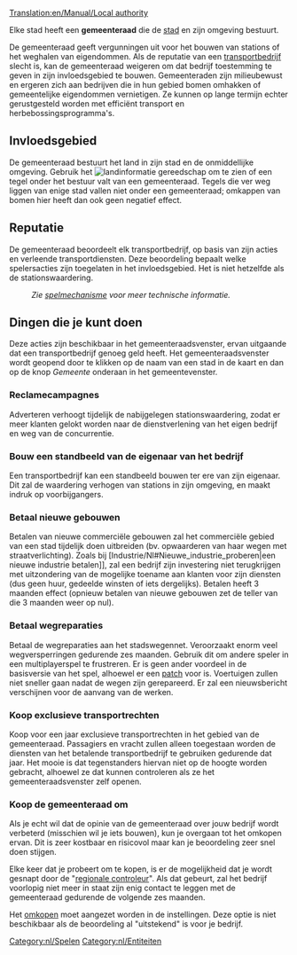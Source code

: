 [[Translation:en/Manual/Local authority]]

Elke stad heeft een '''gemeenteraad''' die de [[nl/Manual/Gemeente|stad]] en zijn omgeving bestuurt.  

De gemeenteraad geeft vergunningen uit voor het bouwen van stations of het weghalen van eigendommen. Als de reputatie van een [[nl/Manual/Bedrijf|transportbedrijf]] slecht is, kan de gemeenteraad weigeren om dat bedrijf toestemming te geven in zijn invloedsgebied te bouwen. Gemeenteraden zijn milieubewust en ergeren zich aan bedrijven die in hun gebied bomen omhakken of gemeentelijke eigendommen vernietigen. Ze kunnen op lange termijn echter gerustgesteld worden met efficiënt transport en herbebossingsprogramma's.

==Invloedsgebied==
De gemeenteraad bestuurt het land in zijn stad en de onmiddellijke omgeving. Gebruik het [[File:en/Other button.png|landinformatie]] gereedschap om te zien of een tegel onder het bestuur valt van een gemeenteraad. Tegels die ver weg liggen van enige stad vallen niet onder een gemeenteraad; omkappen van bomen hier heeft dan ook geen negatief effect.

==Reputatie==
De gemeenteraad beoordeelt elk transportbedrijf, op basis van zijn acties en verleende transportdiensten. Deze beoordeling bepaalt welke spelersacties zijn toegelaten in het invloedsgebied. Het is niet hetzelfde als de stationswaardering.
:''Zie [[nl/Manual/Game Mechanics/Spelmechanisme#Gemeenteraad_ beoordeling|spelmechanisme]] voor meer technische informatie.''

==Dingen die je kunt doen==
Deze acties zijn beschikbaar in het gemeenteraadsvenster, ervan uitgaande dat een transportbedrijf genoeg geld heeft. Het gemeenteraadsvenster wordt geopend door te klikken op de naam van een stad in de kaart en dan op de knop ''Gemeente'' onderaan in het gemeentevenster.

===Reclamecampagnes===
Adverteren verhoogt tijdelijk de nabijgelegen stationswaardering, zodat er meer klanten gelokt worden naar de dienstverlening van het eigen bedrijf en weg van de concurrentie.

===Bouw een standbeeld van de eigenaar van het bedrijf===
Een transportbedrijf kan een standbeeld bouwen ter ere van zijn eigenaar. Dit zal de waardering verhogen van stations in zijn omgeving, en maakt indruk op voorbijgangers.

===Betaal nieuwe gebouwen===
Betalen van nieuwe commerciële gebouwen zal het commerciële gebied van een stad tijdelijk doen uitbreiden (bv. opwaarderen van haar wegen met straatverlichting). Zoals bij [Industrie/Nl#Nieuwe_industrie_proberen|een nieuwe industrie betalen]], zal een bedrijf zijn investering niet terugkrijgen met uitzondering van de mogelijke toename aan klanten voor zijn diensten (dus geen huur, gedeelde winsten of iets dergelijks). Betalen heeft 3 maanden effect (opnieuw betalen van nieuwe gebouwen zet de teller van die 3 maanden weer op nul).

===Betaal wegreparaties===
Betaal de wegreparaties aan het stadswegennet. Veroorzaakt enorm veel wegversperringen gedurende zes maanden. Gebruik dit om andere speler in een multiplayerspel te frustreren. Er is geen ander voordeel in de basisversie van het spel, alhoewel er een [[en/Archive/Manual/Settings/Remove absurd road-elements during the road construction|patch]] voor is. Voertuigen zullen niet sneller gaan nadat de wegen zijn gerepareerd. Er zal een nieuwsbericht verschijnen voor de aanvang van de werken.

===Koop exclusieve transportrechten===
Koop voor een jaar exclusieve transportrechten in het gebied van de gemeenteraad. Passagiers en vracht zullen alleen toegestaan worden de diensten van het betalende transportbedrijf te gebruiken gedurende dat jaar.  Het mooie is dat tegenstanders hiervan niet op de hoogte worden gebracht, alhoewel ze dat kunnen controleren als ze het gemeenteraadsvenster zelf openen.

===Koop de gemeenteraad om===
Als je echt wil dat de opinie van de gemeenteraad over jouw bedrijf wordt verbeterd (misschien wil je iets bouwen), kun je overgaan tot het omkopen ervan. Dit is zeer kostbaar en risicovol maar kan je beoordeling zeer snel doen stijgen.

Elke keer dat je probeert om te kopen, is er de mogelijkheid dat je wordt gesnapt door de "[[nl/Archive/Manual/Regionale onderzoeker|regionale controleur]]". Als dat gebeurt, zal het bedrijf voorlopig niet meer in staat zijn enig contact te leggen met de gemeenteraad gedurende de volgende zes maanden. 

Het [[nl/Archive/Manual/Settings/Geavanceerde instellingen/Economie#Omkopen_van_de_gemeente_toestaan|omkopen]] moet aangezet worden in de instellingen. Deze optie is niet beschikbaar als de beoordeling al "uitstekend" is voor je bedrijf.

[[Category:nl/Spelen]]
[[Category:nl/Entiteiten]]